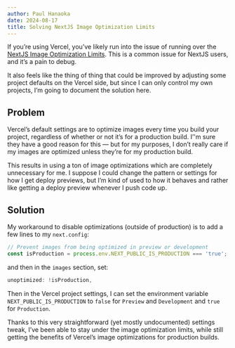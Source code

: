 ```yaml
---
author: Paul Hanaoka
date: 2024-08-17
title: Solving NextJS Image Optimization Limits
---
```


If you’re using Vercel, you’ve likely run into the issue of running over the [NextJS Image Optimization Limits](https://nextjs.org/docs/app/api-reference/file-conventions/static-file-conventions#image-optimization-limits). This is a common issue for NextJS users, and it’s a pain to debug.

It also feels like the thing of thing that could be improved by adjusting some project defaults on the Vercel side, but since I can only control my own projects, I’m going to document the solution here.

## Problem

Vercel’s default settings are to optimize images every time you build your project, regardless of whether or not it’s for a production build. I’'m sure they have a good reason for this &mdash; but for my purposes, I don’t really care if my images are optimized unless they’re for my production build.

This results in using a ton of image optimizations which are completely unnecessary for me. I suppose I could change the pattern or settings for how I get deploy previews, but I’m kind of used to how it behaves and rather like getting a deploy preview whenever I push code up.

## Solution

My workaround to disable optimizations (outside of production) is to add a few lines to my `next.config`:

```js
// Prevent images from being optimized in preview or development
const isProduction = process.env.NEXT_PUBLIC_IS_PRODUCTION === 'true';
```

and then in the `images` section, set:

```js
unoptimized: !isProduction,
```

Then in the Vercel project settings, I can set the environment variable `NEXT_PUBLIC_IS_PRODUCTION` to `false` for `Preview` and `Development` and `true` for `Production`.  

Thanks to this very straightforward (yet mostly undocumented) settings tweak, I’ve been able to stay under the image optimization limits, while still getting the benefits of Vercel’s image optimizations for production builds.